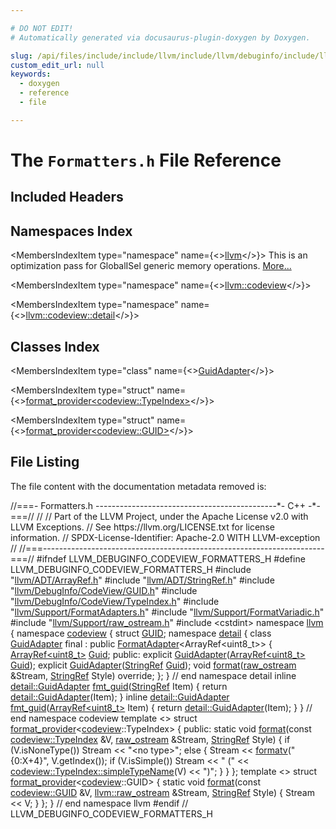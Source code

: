```yaml
---

# DO NOT EDIT!
# Automatically generated via docusaurus-plugin-doxygen by Doxygen.

slug: /api/files/include/include/llvm/include/llvm/debuginfo/include/llvm/debuginfo/codeview/formatters-h
custom_edit_url: null
keywords:
  - doxygen
  - reference
  - file

---
```





# The `Formatters.h` File Reference

<DoxygenPage pluginConfig={pluginConfig}>



## Included Headers

<IncludesList>
<IncludesListItem
  filePath="llvm/ADT/ArrayRef.h"
  permalink="/docs/api/files/include/include/llvm/include/llvm/adt/arrayref-h"
  isLocal="true" />
<IncludesListItem
  filePath="llvm/ADT/StringRef.h"
  permalink="/docs/api/files/include/include/llvm/include/llvm/adt/stringref-h"
  isLocal="true" />
<IncludesListItem
  filePath="llvm/DebugInfo/CodeView/GUID.h"
  permalink="/docs/api/files/include/include/llvm/include/llvm/debuginfo/include/llvm/debuginfo/codeview/guid-h"
  isLocal="true" />
<IncludesListItem
  filePath="llvm/DebugInfo/CodeView/TypeIndex.h"
  permalink="/docs/api/files/include/include/llvm/include/llvm/debuginfo/include/llvm/debuginfo/codeview/typeindex-h"
  isLocal="true" />
<IncludesListItem
  filePath="llvm/Support/FormatAdapters.h"
  permalink="/docs/api/files/include/include/llvm/include/llvm/support/formatadapters-h"
  isLocal="true" />
<IncludesListItem
  filePath="llvm/Support/FormatVariadic.h"
  permalink="/docs/api/files/include/include/llvm/include/llvm/support/formatvariadic-h"
  isLocal="true" />
<IncludesListItem
  filePath="llvm/Support/raw_ostream.h"
  permalink="/docs/api/files/include/include/llvm/include/llvm/support/raw-ostream-h"
  isLocal="true" />
<IncludesListItem
  filePath="cstdint"
  permalink=""
  isLocal="false" />
</IncludesList>

## Namespaces Index

<MembersIndex>

<MembersIndexItem
  type="namespace"
  name={<><a href="/docs/api/namespaces/llvm">llvm</a></>}>
This is an optimization pass for GlobalISel generic memory operations. <a href="/docs/api/namespaces/llvm/#details">More...</a>
</MembersIndexItem>

<MembersIndexItem
  type="namespace"
  name={<><a href="/docs/api/namespaces/llvm/codeview">llvm::codeview</a></>}>
</MembersIndexItem>

<MembersIndexItem
  type="namespace"
  name={<><a href="/docs/api/namespaces/llvm/codeview/detail">llvm::codeview::detail</a></>}>
</MembersIndexItem>

</MembersIndex>

## Classes Index

<MembersIndex>

<MembersIndexItem
  type="class"
  name={<><a href="/docs/api/classes/llvm/codeview/detail/guidadapter">GuidAdapter</a></>}>
</MembersIndexItem>

<MembersIndexItem
  type="struct"
  name={<><a href="/docs/api/structs/llvm/format-provider-c8d484646dba98501f9b84f048d66ace">format_provider&lt;codeview::TypeIndex&gt;</a></>}>
</MembersIndexItem>

<MembersIndexItem
  type="struct"
  name={<><a href="/docs/api/structs/llvm/format-provider-5d658c17eeb4484a0c0fcfabcb2f4655">format_provider&lt;codeview::GUID&gt;</a></>}>
</MembersIndexItem>

</MembersIndex>


## File Listing

The file content with the documentation metadata removed is:

<ProgramListing>

<Link id="l00001" /><CodeLine lineNumber="1"><Highlight kind="comment">//===- Formatters.h ---------------------------------------------&#42;- C++ -&#42;-===//</Highlight><Highlight kind="normal"></Highlight></CodeLine>
<Link id="l00002" /><CodeLine lineNumber="2"><Highlight kind="normal"></Highlight><Highlight kind="comment">//</Highlight><Highlight kind="normal"></Highlight></CodeLine>
<Link id="l00003" /><CodeLine lineNumber="3"><Highlight kind="normal"></Highlight><Highlight kind="comment">// Part of the LLVM Project, under the Apache License v2.0 with LLVM Exceptions.</Highlight><Highlight kind="normal"></Highlight></CodeLine>
<Link id="l00004" /><CodeLine lineNumber="4"><Highlight kind="normal"></Highlight><Highlight kind="comment">// See https://llvm.org/LICENSE.txt for license information.</Highlight><Highlight kind="normal"></Highlight></CodeLine>
<Link id="l00005" /><CodeLine lineNumber="5"><Highlight kind="normal"></Highlight><Highlight kind="comment">// SPDX-License-Identifier: Apache-2.0 WITH LLVM-exception</Highlight><Highlight kind="normal"></Highlight></CodeLine>
<Link id="l00006" /><CodeLine lineNumber="6"><Highlight kind="normal"></Highlight><Highlight kind="comment">//</Highlight><Highlight kind="normal"></Highlight></CodeLine>
<Link id="l00007" /><CodeLine lineNumber="7"><Highlight kind="normal"></Highlight><Highlight kind="comment">//===----------------------------------------------------------------------===//</Highlight><Highlight kind="normal"></Highlight></CodeLine>
<Link id="l00008" /><CodeLine lineNumber="8"><Highlight kind="normal"></Highlight></CodeLine>
<Link id="l00009" /><CodeLine lineNumber="9"><Highlight kind="normal"></Highlight><Highlight kind="preprocessor">#ifndef LLVM&#95;DEBUGINFO&#95;CODEVIEW&#95;FORMATTERS&#95;H</Highlight><Highlight kind="normal"></Highlight></CodeLine>
<Link id="l00010" /><CodeLine lineNumber="10"><Highlight kind="normal"></Highlight><Highlight kind="preprocessor">#define LLVM&#95;DEBUGINFO&#95;CODEVIEW&#95;FORMATTERS&#95;H</Highlight><Highlight kind="normal"></Highlight></CodeLine>
<Link id="l00011" /><CodeLine lineNumber="11"><Highlight kind="normal"></Highlight></CodeLine>
<Link id="l00012" /><CodeLine lineNumber="12"><Highlight kind="normal"></Highlight><Highlight kind="preprocessor">#include &quot;<a href="/docs/api/files/include/include/llvm/include/llvm/adt/arrayref-h">llvm/ADT/ArrayRef.h</a>&quot;</Highlight><Highlight kind="normal"></Highlight></CodeLine>
<Link id="l00013" /><CodeLine lineNumber="13"><Highlight kind="normal"></Highlight><Highlight kind="preprocessor">#include &quot;<a href="/docs/api/files/include/include/llvm/include/llvm/adt/stringref-h">llvm/ADT/StringRef.h</a>&quot;</Highlight><Highlight kind="normal"></Highlight></CodeLine>
<Link id="l00014" /><CodeLine lineNumber="14"><Highlight kind="normal"></Highlight><Highlight kind="preprocessor">#include &quot;<a href="/docs/api/files/include/include/llvm/include/llvm/debuginfo/include/llvm/debuginfo/codeview/guid-h">llvm/DebugInfo/CodeView/GUID.h</a>&quot;</Highlight><Highlight kind="normal"></Highlight></CodeLine>
<Link id="l00015" /><CodeLine lineNumber="15"><Highlight kind="normal"></Highlight><Highlight kind="preprocessor">#include &quot;<a href="/docs/api/files/include/include/llvm/include/llvm/debuginfo/include/llvm/debuginfo/codeview/typeindex-h">llvm/DebugInfo/CodeView/TypeIndex.h</a>&quot;</Highlight><Highlight kind="normal"></Highlight></CodeLine>
<Link id="l00016" /><CodeLine lineNumber="16"><Highlight kind="normal"></Highlight><Highlight kind="preprocessor">#include &quot;<a href="/docs/api/files/include/include/llvm/include/llvm/support/formatadapters-h">llvm/Support/FormatAdapters.h</a>&quot;</Highlight><Highlight kind="normal"></Highlight></CodeLine>
<Link id="l00017" /><CodeLine lineNumber="17"><Highlight kind="normal"></Highlight><Highlight kind="preprocessor">#include &quot;<a href="/docs/api/files/include/include/llvm/include/llvm/support/formatvariadic-h">llvm/Support/FormatVariadic.h</a>&quot;</Highlight><Highlight kind="normal"></Highlight></CodeLine>
<Link id="l00018" /><CodeLine lineNumber="18"><Highlight kind="normal"></Highlight><Highlight kind="preprocessor">#include &quot;<a href="/docs/api/files/include/include/llvm/include/llvm/support/raw-ostream-h">llvm/Support/raw&#95;ostream.h</a>&quot;</Highlight><Highlight kind="normal"></Highlight></CodeLine>
<Link id="l00019" /><CodeLine lineNumber="19"><Highlight kind="normal"></Highlight><Highlight kind="preprocessor">#include &lt;cstdint&gt;</Highlight><Highlight kind="normal"></Highlight></CodeLine>
<Link id="l00020" /><CodeLine lineNumber="20"><Highlight kind="normal"></Highlight></CodeLine>
<Link id="l00021" /><CodeLine lineNumber="21"><Highlight kind="normal"></Highlight><Highlight kind="keyword">namespace </Highlight><Highlight kind="normal"><a href="/docs/api/namespaces/llvm">llvm</a> &#123;</Highlight></CodeLine>
<Link id="l00022" /><CodeLine lineNumber="22"><Highlight kind="normal"></Highlight></CodeLine>
<Link id="l00023" /><CodeLine lineNumber="23"><Highlight kind="normal"></Highlight><Highlight kind="keyword">namespace </Highlight><Highlight kind="normal"><a href="/docs/api/namespaces/llvm/codeview">codeview</a> &#123;</Highlight></CodeLine>
<Link id="l00024" /><CodeLine lineNumber="24"><Highlight kind="normal"></Highlight></CodeLine>
<Link id="l00025" /><CodeLine lineNumber="25"><Highlight kind="normal"></Highlight><Highlight kind="keyword">struct </Highlight><Highlight kind="normal"><a href="/docs/api/structs/llvm/codeview/guid">GUID</a>;</Highlight></CodeLine>
<Link id="l00026" /><CodeLine lineNumber="26"><Highlight kind="normal"></Highlight></CodeLine>
<Link id="l00027" /><CodeLine lineNumber="27"><Highlight kind="normal"></Highlight><Highlight kind="keyword">namespace </Highlight><Highlight kind="normal"><a href="/docs/api/namespaces/llvm/codeview/detail">detail</a> &#123;</Highlight></CodeLine>
<Link id="l00028" /><CodeLine lineNumber="28"><Highlight kind="normal"></Highlight></CodeLine>
<Link id="l00029" /><CodeLine lineNumber="29" lineLink="/docs/api/classes/llvm/codeview/detail/guidadapter"><Highlight kind="normal"></Highlight><Highlight kind="keyword">class </Highlight><Highlight kind="normal"><a href="/docs/api/classes/llvm/codeview/detail/guidadapter/#a5f315decfde19f414ace3f1aab481f19">GuidAdapter</a> final : </Highlight><Highlight kind="keyword">public</Highlight><Highlight kind="normal"> <a href="/docs/api/classes/llvm/formatadapter/#a55d5ed04a2327924d813c7f796074d54">FormatAdapter</a>&lt;ArrayRef&lt;uint8&#95;t&gt;&gt; &#123;</Highlight></CodeLine>
<Link id="l00030" /><CodeLine lineNumber="30"><Highlight kind="normal">  <a href="/docs/api/classes/llvm/arrayref">ArrayRef&lt;uint8&#95;t&gt;</a> <a href="/docs/api/namespaces/llvm/#af59335be18fa802d111a646be658b7d0acb957607a78494ea70db887d1463437c">Guid</a>;</Highlight></CodeLine>
<Link id="l00031" /><CodeLine lineNumber="31"><Highlight kind="normal"></Highlight></CodeLine>
<Link id="l00032" /><CodeLine lineNumber="32"><Highlight kind="normal"></Highlight><Highlight kind="keyword">public</Highlight><Highlight kind="normal">:</Highlight></CodeLine>
<Link id="l00033" /><CodeLine lineNumber="33"><Highlight kind="normal">  </Highlight><Highlight kind="keyword">explicit</Highlight><Highlight kind="normal"> <a href="/docs/api/classes/llvm/codeview/detail/guidadapter/#a5f315decfde19f414ace3f1aab481f19">GuidAdapter</a>(<a href="/docs/api/classes/llvm/arrayref">ArrayRef&lt;uint8&#95;t&gt;</a> <a href="/docs/api/namespaces/llvm/#af59335be18fa802d111a646be658b7d0acb957607a78494ea70db887d1463437c">Guid</a>);</Highlight></CodeLine>
<Link id="l00034" /><CodeLine lineNumber="34"><Highlight kind="normal">  </Highlight><Highlight kind="keyword">explicit</Highlight><Highlight kind="normal"> <a href="/docs/api/classes/llvm/codeview/detail/guidadapter/#a5f315decfde19f414ace3f1aab481f19">GuidAdapter</a>(<a href="/docs/api/classes/llvm/stringref">StringRef</a> <a href="/docs/api/namespaces/llvm/#af59335be18fa802d111a646be658b7d0acb957607a78494ea70db887d1463437c">Guid</a>);</Highlight></CodeLine>
<Link id="l00035" /><CodeLine lineNumber="35"><Highlight kind="normal"></Highlight></CodeLine>
<Link id="l00036" /><CodeLine lineNumber="36"><Highlight kind="normal">  </Highlight><Highlight kind="keywordtype">void</Highlight><Highlight kind="normal"> <a href="/docs/api/classes/llvm/codeview/detail/guidadapter/#ae4af749c2ef03b4280bc9728ef541604">format</a>(<a href="/docs/api/classes/llvm/raw-ostream">raw&#95;ostream</a> &amp;Stream, <a href="/docs/api/classes/llvm/stringref">StringRef</a> Style) </Highlight><Highlight kind="keyword">override</Highlight><Highlight kind="normal">;</Highlight></CodeLine>
<Link id="l00037" /><CodeLine lineNumber="37"><Highlight kind="normal">&#125;;</Highlight></CodeLine>
<Link id="l00038" /><CodeLine lineNumber="38"><Highlight kind="normal"></Highlight></CodeLine>
<Link id="l00039" /><CodeLine lineNumber="39"><Highlight kind="normal">&#125; </Highlight><Highlight kind="comment">// end namespace detail</Highlight><Highlight kind="normal"></Highlight></CodeLine>
<Link id="l00040" /><CodeLine lineNumber="40"><Highlight kind="normal"></Highlight></CodeLine>
<Link id="l00041" /><CodeLine lineNumber="41" lineLink="/docs/api/namespaces/llvm/codeview/#ad66ed6a4e8682cc018cbe9dee0f51f14"><Highlight kind="normal"></Highlight><Highlight kind="keyword">inline</Highlight><Highlight kind="normal"> <a href="/docs/api/classes/llvm/codeview/detail/guidadapter">detail::GuidAdapter</a> <a href="/docs/api/namespaces/llvm/codeview/#ad66ed6a4e8682cc018cbe9dee0f51f14">fmt&#95;guid</a>(<a href="/docs/api/classes/llvm/stringref">StringRef</a> Item) &#123;</Highlight></CodeLine>
<Link id="l00042" /><CodeLine lineNumber="42"><Highlight kind="normal">  </Highlight><Highlight kind="keywordflow">return</Highlight><Highlight kind="normal"> <a href="/docs/api/classes/llvm/codeview/detail/guidadapter">detail::GuidAdapter</a>(Item);</Highlight></CodeLine>
<Link id="l00043" /><CodeLine lineNumber="43"><Highlight kind="normal">&#125;</Highlight></CodeLine>
<Link id="l00044" /><CodeLine lineNumber="44"><Highlight kind="normal"></Highlight></CodeLine>
<Link id="l00045" /><CodeLine lineNumber="45" lineLink="/docs/api/namespaces/llvm/codeview/#a986350eef615e4641ac84c626d60129b"><Highlight kind="normal"></Highlight><Highlight kind="keyword">inline</Highlight><Highlight kind="normal"> <a href="/docs/api/classes/llvm/codeview/detail/guidadapter">detail::GuidAdapter</a> <a href="/docs/api/namespaces/llvm/codeview/#ad66ed6a4e8682cc018cbe9dee0f51f14">fmt&#95;guid</a>(<a href="/docs/api/classes/llvm/arrayref">ArrayRef&lt;uint8&#95;t&gt;</a> Item) &#123;</Highlight></CodeLine>
<Link id="l00046" /><CodeLine lineNumber="46"><Highlight kind="normal">  </Highlight><Highlight kind="keywordflow">return</Highlight><Highlight kind="normal"> <a href="/docs/api/classes/llvm/codeview/detail/guidadapter">detail::GuidAdapter</a>(Item);</Highlight></CodeLine>
<Link id="l00047" /><CodeLine lineNumber="47"><Highlight kind="normal">&#125;</Highlight></CodeLine>
<Link id="l00048" /><CodeLine lineNumber="48"><Highlight kind="normal"></Highlight></CodeLine>
<Link id="l00049" /><CodeLine lineNumber="49"><Highlight kind="normal">&#125; </Highlight><Highlight kind="comment">// end namespace codeview</Highlight><Highlight kind="normal"></Highlight></CodeLine>
<Link id="l00050" /><CodeLine lineNumber="50"><Highlight kind="normal"></Highlight></CodeLine>
<Link id="l00051" /><CodeLine lineNumber="51" lineLink="/docs/api/structs/llvm/format-provider-c8d484646dba98501f9b84f048d66ace"><Highlight kind="normal"></Highlight><Highlight kind="keyword">template</Highlight><Highlight kind="normal"> &lt;&gt; </Highlight><Highlight kind="keyword">struct </Highlight><Highlight kind="normal"><a href="/docs/api/structs/llvm/format-provider">format&#95;provider</a>&lt;<a href="/docs/api/namespaces/llvm/codeview">codeview</a>::TypeIndex&gt; &#123;</Highlight></CodeLine>
<Link id="l00052" /><CodeLine lineNumber="52"><Highlight kind="normal"></Highlight><Highlight kind="keyword">public</Highlight><Highlight kind="normal">:</Highlight></CodeLine>
<Link id="l00053" /><CodeLine lineNumber="53" lineLink="/docs/api/structs/llvm/format-provider-c8d484646dba98501f9b84f048d66ace/#aaf2e1cbad4cebe5943259aae551744cd"><Highlight kind="normal">  </Highlight><Highlight kind="keyword">static</Highlight><Highlight kind="normal"> </Highlight><Highlight kind="keywordtype">void</Highlight><Highlight kind="normal"> <a href="/docs/api/structs/llvm/format-provider-c8d484646dba98501f9b84f048d66ace/#aaf2e1cbad4cebe5943259aae551744cd">format</a>(</Highlight><Highlight kind="keyword">const</Highlight><Highlight kind="normal"> <a href="/docs/api/classes/llvm/codeview/typeindex">codeview::TypeIndex</a> &amp;V, <a href="/docs/api/classes/llvm/raw-ostream">raw&#95;ostream</a> &amp;Stream,</Highlight></CodeLine>
<Link id="l00054" /><CodeLine lineNumber="54"><Highlight kind="normal">                     <a href="/docs/api/classes/llvm/stringref">StringRef</a> Style) &#123;</Highlight></CodeLine>
<Link id="l00055" /><CodeLine lineNumber="55"><Highlight kind="normal">    </Highlight><Highlight kind="keywordflow">if</Highlight><Highlight kind="normal"> (V.isNoneType())</Highlight></CodeLine>
<Link id="l00056" /><CodeLine lineNumber="56"><Highlight kind="normal">      Stream &lt;&lt; </Highlight><Highlight kind="stringliteral">&quot;&lt;no type&gt;&quot;</Highlight><Highlight kind="normal">;</Highlight></CodeLine>
<Link id="l00057" /><CodeLine lineNumber="57"><Highlight kind="normal">    </Highlight><Highlight kind="keywordflow">else</Highlight><Highlight kind="normal"> &#123;</Highlight></CodeLine>
<Link id="l00058" /><CodeLine lineNumber="58"><Highlight kind="normal">      Stream &lt;&lt; <a href="/docs/api/namespaces/llvm/#a653cce37b80c03eebe7a00520a8eabb6">formatv</a>(</Highlight><Highlight kind="stringliteral">&quot;&#123;0:X+4&#125;&quot;</Highlight><Highlight kind="normal">, V.getIndex());</Highlight></CodeLine>
<Link id="l00059" /><CodeLine lineNumber="59"><Highlight kind="normal">      </Highlight><Highlight kind="keywordflow">if</Highlight><Highlight kind="normal"> (V.isSimple())</Highlight></CodeLine>
<Link id="l00060" /><CodeLine lineNumber="60"><Highlight kind="normal">        Stream &lt;&lt; </Highlight><Highlight kind="stringliteral">&quot; (&quot;</Highlight><Highlight kind="normal"> &lt;&lt; <a href="/docs/api/classes/llvm/codeview/typeindex/#a8b1dd732eb26d531ff0a7efc29fda083">codeview::TypeIndex::simpleTypeName</a>(V) &lt;&lt; </Highlight><Highlight kind="stringliteral">&quot;)&quot;</Highlight><Highlight kind="normal">;</Highlight></CodeLine>
<Link id="l00061" /><CodeLine lineNumber="61"><Highlight kind="normal">    &#125;</Highlight></CodeLine>
<Link id="l00062" /><CodeLine lineNumber="62"><Highlight kind="normal">  &#125;</Highlight></CodeLine>
<Link id="l00063" /><CodeLine lineNumber="63"><Highlight kind="normal">&#125;;</Highlight></CodeLine>
<Link id="l00064" /><CodeLine lineNumber="64"><Highlight kind="normal"></Highlight></CodeLine>
<Link id="l00065" /><CodeLine lineNumber="65" lineLink="/docs/api/structs/llvm/format-provider-5d658c17eeb4484a0c0fcfabcb2f4655"><Highlight kind="normal"></Highlight><Highlight kind="keyword">template</Highlight><Highlight kind="normal"> &lt;&gt; </Highlight><Highlight kind="keyword">struct </Highlight><Highlight kind="normal"><a href="/docs/api/structs/llvm/format-provider">format&#95;provider</a>&lt;<a href="/docs/api/namespaces/llvm/codeview">codeview</a>::GUID&gt; &#123;</Highlight></CodeLine>
<Link id="l00066" /><CodeLine lineNumber="66" lineLink="/docs/api/structs/llvm/format-provider-5d658c17eeb4484a0c0fcfabcb2f4655/#ac54a4c8acbf7597c557cba1a961045e1"><Highlight kind="normal">  </Highlight><Highlight kind="keyword">static</Highlight><Highlight kind="normal"> </Highlight><Highlight kind="keywordtype">void</Highlight><Highlight kind="normal"> <a href="/docs/api/structs/llvm/format-provider-5d658c17eeb4484a0c0fcfabcb2f4655/#ac54a4c8acbf7597c557cba1a961045e1">format</a>(</Highlight><Highlight kind="keyword">const</Highlight><Highlight kind="normal"> <a href="/docs/api/structs/llvm/codeview/guid">codeview::GUID</a> &amp;V, <a href="/docs/api/classes/llvm/raw-ostream">llvm::raw&#95;ostream</a> &amp;Stream,</Highlight></CodeLine>
<Link id="l00067" /><CodeLine lineNumber="67"><Highlight kind="normal">                     <a href="/docs/api/classes/llvm/stringref">StringRef</a> Style) &#123;</Highlight></CodeLine>
<Link id="l00068" /><CodeLine lineNumber="68"><Highlight kind="normal">    Stream &lt;&lt; V;</Highlight></CodeLine>
<Link id="l00069" /><CodeLine lineNumber="69"><Highlight kind="normal">  &#125;</Highlight></CodeLine>
<Link id="l00070" /><CodeLine lineNumber="70"><Highlight kind="normal">&#125;;</Highlight></CodeLine>
<Link id="l00071" /><CodeLine lineNumber="71"><Highlight kind="normal"></Highlight></CodeLine>
<Link id="l00072" /><CodeLine lineNumber="72"><Highlight kind="normal">&#125; </Highlight><Highlight kind="comment">// end namespace llvm</Highlight><Highlight kind="normal"></Highlight></CodeLine>
<Link id="l00073" /><CodeLine lineNumber="73"><Highlight kind="normal"></Highlight></CodeLine>
<Link id="l00074" /><CodeLine lineNumber="74"><Highlight kind="normal"></Highlight><Highlight kind="preprocessor">#endif </Highlight><Highlight kind="comment">// LLVM&#95;DEBUGINFO&#95;CODEVIEW&#95;FORMATTERS&#95;H</Highlight><Highlight kind="normal"></Highlight></CodeLine>

</ProgramListing>

</DoxygenPage>
